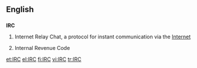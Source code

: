 {{selfref|For the Wiktionary IRC channel, see [[Wiktionary:IRC channel]].}}
==English==

==={{initialism}}===
{{wikipedia}}
'''IRC'''

# {{internet}} Internet Relay Chat, a protocol for instant communication via the [[Internet]]
# {{US}} {{law}} Internal Revenue Code

[[et:IRC]]
[[el:IRC]]
[[fi:IRC]]
[[vi:IRC]]
[[tr:IRC]]